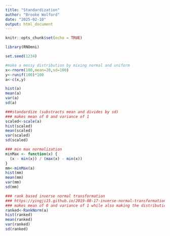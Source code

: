 ```yaml
---
title: "Standardization"
author: "Brooke Wolford"
date: "2025-02-10"
output: html_document
---
```


```r
knitr::opts_chunk$set(echo = TRUE)
```

```r

library(RNOmni)

set.seed(1234)

#make a messy distribution by mixing normal and uniform
x<-rnorm(100,mean=20,sd=100)
y<-runif(100)*100
a<-c(x,y)

hist(a)
mean(a)
var(a)
sd(a)

###standardize (substracts mean and divides by sd)
### makes mean of 0 and variance of 1
scaled<-scale(a)
hist(scaled)
mean(scaled)
var(scaled)
sd(scaled)

### min max normalization
minMax <- function(x) {
  (x - min(x)) / (max(x) - min(x))
}
mm<-minMax(a)
hist(mm)
mean(mm)
var(mm)
sd(mm)

### rank based inverse normal transformation
### https://yingji15.github.io/2019-08-17-inverse-normal-transformation/
### makes mean of 0 and variance of 1 while also making the distribution normal 
ranked<-RankNorm(a)
hist(ranked)
mean(ranked)
var(ranked)
sd(ranked)



```

